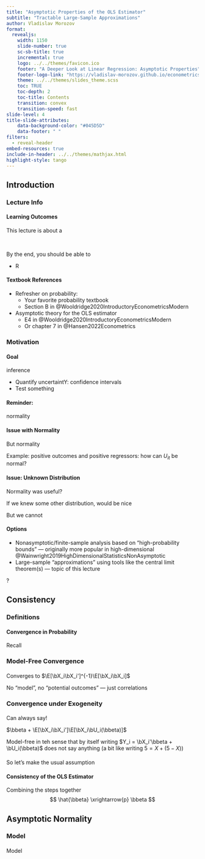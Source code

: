 ```yaml
---
title: "Asymptotic Properties of the OLS Estimator"
subtitle: "Tractable Large-Sample Approximations"
author: Vladislav Morozov  
format:
  revealjs:
    width: 1150
    slide-number: true
    sc-sb-title: true
    incremental: true   
    logo: ../../themes/favicon.ico
    footer: "A Deeper Look at Linear Regression: Asymptotic Properties"
    footer-logo-link: "https://vladislav-morozov.github.io/econometrics-2/"
    theme: ../../themes/slides_theme.scss
    toc: TRUE
    toc-depth: 2
    toc-title: Contents
    transition: convex
    transition-speed: fast
slide-level: 4
title-slide-attributes:
    data-background-color: "#045D5D"
    data-footer: " "
filters:
  - reveal-header 
embed-resources: true
include-in-header: ../../themes/mathjax.html 
highlight-style: tango
---
```




## Introduction {background="#00100F"}
  
### Lecture Info {background="#43464B"}


#### Learning Outcomes

This lecture is about a 

<br>

By the end, you should be able to

- R

#### Textbook References
 

::: {.nonincremental}

 
- Refresher on probability: 
    - Your favorite probability textbook
    - Section B in @Wooldridge2020IntroductoryEconometricsModern
- Asymptotic theory for the OLS estimator
    - E4 in @Wooldridge2020IntroductoryEconometricsModern
    - Or chapter 7 in @Hansen2022Econometrics

  
::: 


### Motivation {background="#43464B"}

#### Goal

inference 

- Quantify uncertaintY: confidence intervals
- Test something


#### Reminder: 

normality


#### Issue with Normality

But normality

Example: positive outcomes and positive regressors: how can $U_{it}$ be normal?

#### Issue: Unknown Distribution

Normality was useful? 

If we knew some other distribution, would be nice

But we cannot 

#### Options

- Nonasymptotic/finite-sample analysis based on "high-probability bounds" --- originally more popular in high-dimensional  @Wainwright2019HighDimensionalStatisticsNonAsymptotic
- Large-sample "approximations" using tools like the central limit theorem(s) --- topic of this lecture




::: footer
?
:::




## Consistency {background="#00100F"}
  
### Definitions {background="#43464B"}

#### Convergence in Probability

Recall

### Model-Free Convergence  {background="#43464B"}

#### 

Converges to $\E[\bX_i\bX_i']^{-1}\E[\bX_i\bX_i]$

No "model", no "potential outcomes" --- just correlations



### Convergence under Exogeneity  {background="#43464B"}



#### 

Can always say! 


$\bbeta + \E[\bX_i\bX_i']\E[\bX_i\bU_i(\bbeta)]$



Model-free in teh sense that by itself writing $Y_i = \bX_i'\bbeta + \bU_i(\bbeta)$ does not say anything (a bit like writing $5 = X + (5-X)$)

#### 

So let's make the usual assumption



#### Consistency of the OLS Estimator

Combining the steps together
$$
\hat{\bbeta} \xrightarrow{p} \bbeta
$$



## Asymptotic Normality {background="#00100F"}
  
### Model {background="#43464B"}

####

Model 